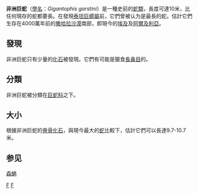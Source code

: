{{Speciesbox
| taxon = Gigantophis garstini
| binomial_authority = Andrews, 1901
| fossil_range = 晚[[始新世|始新世]], {{Fossil range|37|35}}
| image = Gigantophis JWArtwork.png
| extinct = yes
}}
'''非洲巨蛇'''（[[學名|學名]]：''Gigantophis garstini''）是一種史前的[[蛇|蛇類]]，長度可達10米，比任何現存的蛇都要長。在發現[[泰坦巨蟒屬|泰坦巨蟒屬]]前，它們曾被认为是最長的蛇。估計它們生存在4000萬年前的[[撒哈拉沙漠|撒哈拉沙漠]]南部，即現今的[[埃及|埃及]]及[[阿爾及利亞|阿爾及利亞]]。

==發現==
非洲巨蛇只有少量的[[化石|化石]]被發現。它們有可能是獵食[[長鼻目|長鼻目]]的。

==分類==
非洲巨蛇被分類在[[巨蛇科|巨蛇科]]之下。

==大小==
根據非洲巨蛇的[[脊骨|脊骨]][[化石|化石]]，與現今最大的[[蛇|蛇]]比較下，估計它們可以長達9.7-10.7米。

==参见==
[[森蚺|森蚺]]
{{已滅絕有鱗目|O.}}
{{Taxonbar}}
[[Category:巨蛇科|F]]
[[Category:始新世爬行動物|F]]